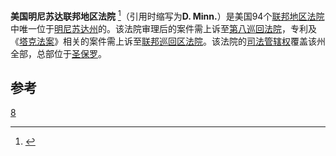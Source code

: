 {{Infobox U.S. district court
|district name =  美国明尼苏达联邦地区法院
|abbrev = D. Minn.
|appeals to = 第八巡回
|map image name = 
|map image width = 200
|map image caption = 
|seal = 
|seal size = 160
|established = 1858年5月11日 
|judges assigned = 7
|chief judge =Michael J. Davis
|official site = http://www.mnd.uscourts.gov
}}

'''美国明尼苏达联邦地区法院''' <ref name="中文名参考">{{cite web | url=http://www.docin.com/p-49272937.html | title=中文名参考 | accessdate=2013-08-08 }}</ref>（引用时缩写为''' D. Minn.'''）是美国94个[[联邦地区法院|联邦地区法院]]中唯一位于[[明尼苏达州|明尼苏达州]]的。该法院审理后的案件需上诉至[[美国联邦第八巡回上诉法院|第八巡回法院]]，专利及《[[塔克法案|塔克法案]]》相关的案件需上诉至[[联邦巡回区法院|联邦巡回区法院]]。该法院的[[司法管辖权|司法管辖权]]覆盖该州全部，总部位于[[圣保罗|圣保罗]]。

==参考==
{{reflist}}
{{联邦地区法院}}

[[Category:美国联邦地区法院|8]]